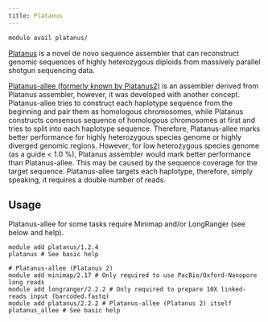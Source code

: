 ```yaml
---
title: Platanus
---
```

```bash
module avail platanus/
```

[Platanus](http://platanus.bio.titech.ac.jp/) is a novel de novo sequence assembler that can reconstruct genomic sequences of highly heterozygous diploids from massively parallel shotgun sequencing data.

[Platanus-allee (formerly known by Platanus2)](http://platanus.bio.titech.ac.jp/platanus2) is an assembler derived from Platanus assembler, however, it was developed with another concept. Platanus-allee tries to construct each haplotype sequence from the beginning and pair them as homologous chromosomes, while Platanus constructs consensus sequence of homologous chromosomes at first and tries to split into each haplotype sequence. Therefore, Platanus-allee marks better performance for highly heterozygous species genome or highly diverged genomic regions. However, for low heterozygous species genome (as a guide < 1.0 %), Platanus assembler would mark better performance than Platanus-allee. This may be caused by the sequence coverage for the target sequence. Platanus-allee targets each haplotype, therefore, simply speaking, it requires a double number of reads. 

## Usage

Platanus-allee for some tasks require Minimap and/or LongRanger (see below and help).

```
module add platanus/1.2.4
platanus # See basic help

# Platanus-allee (Platanus 2)
module add minimap/2.17 # Only required to use PacBio/Oxford-Nanopore long reads
module add longranger/2.2.2 # Only required to prepare 10X linked-reads input (barcoded.fastq)
module add platanus/2.2.2 # Platanus-allee (Platanus 2) itself
platanus_allee # See basic help
```
